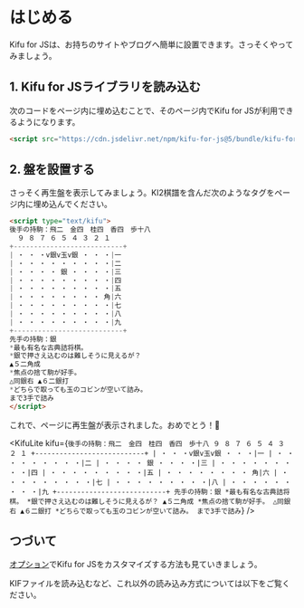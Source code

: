 # はじめる

Kifu for JSは、お持ちのサイトやブログへ簡単に設置できます。さっそくやってみましょう。

## 1. Kifu for JSライブラリを読み込む

次のコードをページ内に埋め込むことで、そのページ内でKifu for JSが利用できるようになります。

```html
<script src="https://cdn.jsdelivr.net/npm/kifu-for-js@5/bundle/kifu-for-js.min.js" charset="utf-8"></script>
```

## 2. 盤を設置する

さっそく再生盤を表示してみましょう。KI2棋譜を含んだ次のようなタグをページ内に埋め込んでください。

```html
<script type="text/kifu">
後手の持駒：飛二　金四　桂四　香四　歩十八
  ９ ８ ７ ６ ５ ４ ３ ２ １
+---------------------------+
| ・ ・ ・v銀v玉v銀 ・ ・ ・|一
| ・ ・ ・ ・ ・ ・ ・ ・ ・|二
| ・ ・ ・ ・ 銀 ・ ・ ・ ・|三
| ・ ・ ・ ・ ・ ・ ・ ・ ・|四
| ・ ・ ・ ・ ・ ・ ・ ・ ・|五
| ・ ・ ・ ・ ・ ・ ・ ・ 角|六
| ・ ・ ・ ・ ・ ・ ・ ・ ・|七
| ・ ・ ・ ・ ・ ・ ・ ・ ・|八
| ・ ・ ・ ・ ・ ・ ・ ・ ・|九
+---------------------------+
先手の持駒：銀
*最も有名な古典詰将棋。
*銀で押さえ込むのは難しそうに見えるが？
▲５二角成
*焦点の捨て駒が好手。
△同銀右 ▲６二銀打
*どちらで取っても玉のコビンが空いて詰み。
まで3手で詰み
</script>
```

これで、ページに再生盤が表示されました。おめでとう！🎉

<KifuLite kifu={`
後手の持駒：飛二　金四　桂四　香四　歩十八
  ９ ８ ７ ６ ５ ４ ３ ２ １
+---------------------------+
| ・ ・ ・v銀v玉v銀 ・ ・ ・|一
| ・ ・ ・ ・ ・ ・ ・ ・ ・|二
| ・ ・ ・ ・ 銀 ・ ・ ・ ・|三
| ・ ・ ・ ・ ・ ・ ・ ・ ・|四
| ・ ・ ・ ・ ・ ・ ・ ・ ・|五
| ・ ・ ・ ・ ・ ・ ・ ・ 角|六
| ・ ・ ・ ・ ・ ・ ・ ・ ・|七
| ・ ・ ・ ・ ・ ・ ・ ・ ・|八
| ・ ・ ・ ・ ・ ・ ・ ・ ・|九
+---------------------------+
先手の持駒：銀
*最も有名な古典詰将棋。
*銀で押さえ込むのは難しそうに見えるが？
▲５二角成
*焦点の捨て駒が好手。
△同銀右 ▲６二銀打
*どちらで取っても玉のコビンが空いて詰み。
まで3手で詰み
`} />

## つづいて

[オプション](../options)でKifu for JSをカスタマイズする方法も見ていきましょう。

KIFファイルを読み込むなど、これ以外の読み込み方式については以下をご覧ください。


<DocCardList />

